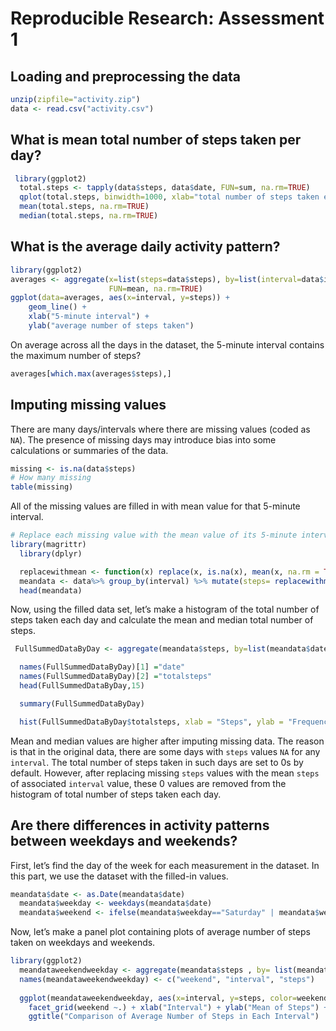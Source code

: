 # Reproducible Research:  Assessment 1

## Loading and preprocessing the data
```r
unzip(zipfile="activity.zip")
data <- read.csv("activity.csv")
```

## What is mean total number of steps taken per day?
```r
 library(ggplot2)
  total.steps <- tapply(data$steps, data$date, FUN=sum, na.rm=TRUE)
  qplot(total.steps, binwidth=1000, xlab="total number of steps taken each day")
  mean(total.steps, na.rm=TRUE)
  median(total.steps, na.rm=TRUE)
```

## What is the average daily activity pattern?
```r
library(ggplot2)
averages <- aggregate(x=list(steps=data$steps), by=list(interval=data$interval),
                      FUN=mean, na.rm=TRUE)
ggplot(data=averages, aes(x=interval, y=steps)) +
    geom_line() +
    xlab("5-minute interval") +
    ylab("average number of steps taken")
```

On average across all the days in the dataset, the 5-minute interval contains
the maximum number of steps?
```r
averages[which.max(averages$steps),]
```

## Imputing missing values

There are many days/intervals where there are missing values (coded as `NA`). The presence of missing days may introduce bias into some calculations or summaries of the data.

```r
missing <- is.na(data$steps)
# How many missing
table(missing)
```

All of the missing values are filled in with mean value for that 5-minute
interval.

```r
# Replace each missing value with the mean value of its 5-minute interval
library(magrittr)
  library(dplyr)

  replacewithmean <- function(x) replace(x, is.na(x), mean(x, na.rm = TRUE))
  meandata <- data%>% group_by(interval) %>% mutate(steps= replacewithmean(steps))
  head(meandata)
```
Now, using the filled data set, let's make a histogram of the total number of steps taken each day and calculate the mean and median total number of steps.

```r
 FullSummedDataByDay <- aggregate(meandata$steps, by=list(meandata$date), sum)

  names(FullSummedDataByDay)[1] ="date"
  names(FullSummedDataByDay)[2] ="totalsteps"
  head(FullSummedDataByDay,15)

  summary(FullSummedDataByDay)

  hist(FullSummedDataByDay$totalsteps, xlab = "Steps", ylab = "Frequency", main = "Total Daily Steps", breaks = 20,col=c("blue"))

```

Mean and median values are higher after imputing missing data. The reason is
that in the original data, there are some days with `steps` values `NA` for 
any `interval`. The total number of steps taken in such days are set to 0s by
default. However, after replacing missing `steps` values with the mean `steps`
of associated `interval` value, these 0 values are removed from the histogram
of total number of steps taken each day.

## Are there differences in activity patterns between weekdays and weekends?
First, let's find the day of the week for each measurement in the dataset. In
this part, we use the dataset with the filled-in values.

```r
meandata$date <- as.Date(meandata$date)
  meandata$weekday <- weekdays(meandata$date)
  meandata$weekend <- ifelse(meandata$weekday=="Saturday" | meandata$weekday=="Sunday", "Weekend", "Weekday" )

```

Now, let's make a panel plot containing plots of average number of steps taken
on weekdays and weekends.
```r
library(ggplot2)
  meandataweekendweekday <- aggregate(meandata$steps , by= list(meandata$weekend, meandata$interval), na.omit(mean))
  names(meandataweekendweekday) <- c("weekend", "interval", "steps")
  
  ggplot(meandataweekendweekday, aes(x=interval, y=steps, color=weekend)) + geom_line()+
    facet_grid(weekend ~.) + xlab("Interval") + ylab("Mean of Steps") +
    ggtitle("Comparison of Average Number of Steps in Each Interval")
```
